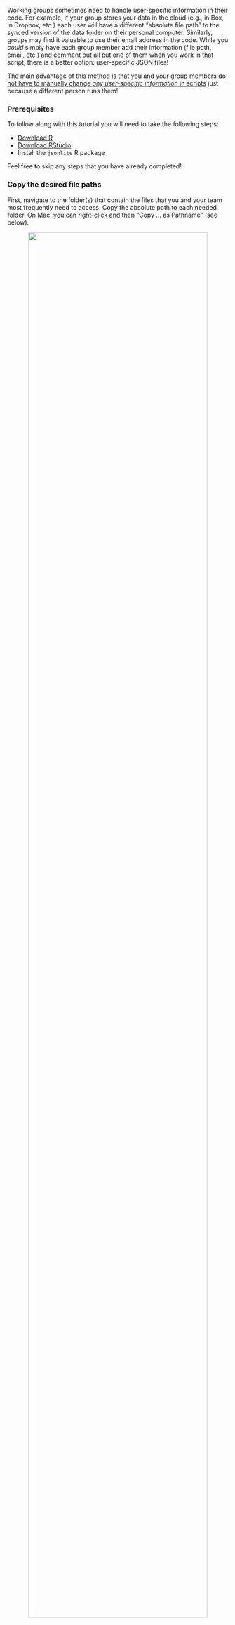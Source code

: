 Working groups sometimes need to handle user-specific information in their code. For example, if your group stores your data in the cloud (e.g., in Box, in Dropbox, etc.) each user will have a different "absolute file path" to the synced version of the data folder on their personal computer. Similarly, groups may find it valuable to use their email address in the code. While you _could_ simply have each group member add their information (file path, email, etc.) and comment out all but one of them when you work in that script, there is a better option: user-specific JSON files!

The main advantage of this method is that you and your group members <u>do not have to manually change _any user-specific information_ in scripts</u> just because a different person runs them!

### Prerequisites

To follow along with this tutorial you will need to take the following steps:

- [Download R](https://cran.r-project.org/)
- [Download RStudio](https://www.rstudio.com/products/rstudio/download/)
- Install the `jsonlite` R package

Feel free to skip any steps that you have already completed!

### Copy the desired file paths

First, navigate to the folder(s) that contain the files that you and your team most frequently need to access. Copy the absolute path to each needed folder. On Mac, you can right-click and then "Copy ... as Pathname" (see below).

<p align="center">
<img src="images/tutorial_jsonlite/jsonlite-1.png" width = "90%" />
</p>

If you have multiple paths, feel free to paste them into an empty text file for now.

### Create the JSON file

Once you have the absolute file paths, open RStudio to the main working directory for your project. At the top left corner, click on File -> New File -> Text File. 

Type the following lines into the file, except replace `YOUR_ABSOLUTE_PATH` with your path. Keep the quotation marks around the path. 

```r
{
"data_path":"YOUR_ABSOLUTE_PATH"
}
```

You can customize the name of this path but make sure everyone in your team have the same name(s)! For example, if `data_path` refers to the folder containing all of the data for the group, then everyone should have a `data_path` in their own respective JSON file pointing to the same data folder. The absolute file path will be unique for each person, though. 

If you have multiple paths, you can save them like so:

```r
{
"raw_data_path":"YOUR_ABSOLUTE_PATH",
"tidy_data_path":"YOUR_ABSOLUTE_PATH"
}
```

Save this file as `paths.json` in your main working directory. 

### Put the JSON file in `gitignore`

Navigate to the `gitignore` file of your project and list `paths.json` as one of the files to ignore. We don't want to push this file to GitHub since everyone's own `paths.json` will look different and you wouldn't want to accidentally overwrite your teammate's custom absolute path!

### Install `jsonlite`

If you don't have `jsonlite` already, install it with:

```r
install.packages("jsonlite")
```

### Access your files in cloud storage

Now whenever you want to access the files for your group, you can load `jsonlite` and run its `read_json()` function. If your path was not saved as `data_path` then in the code below, make sure to replace `data_path` with the actual name.

```r
# Load jsonlite
library("jsonlite")

# Get the path to your files
path_to_data <- jsonlite::read_json("paths.json")$data_path
```

And `path_to_data` will contain the path to the folder where all your relevant files live! 

If you combine this path with the [`file.path()` function](https://nceas.github.io/scicomp.github.io/best_practices.html#preserve-file-paths-as-objects-using-file.path) then you'll have a powerful, flexible tool for managing file paths!

For example, if `example.csv` lives in the folder that `path_to_data` points to, then you **and your team members** can read `example.csv` like so:

```r
# Read the csv reproducibly
example <- read.csv(file = file.path(path_to_data, "example.csv"))
```
